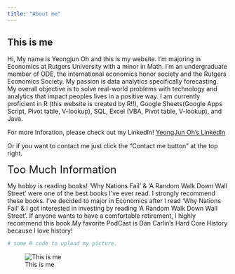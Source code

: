 ```yaml
---
title: "About me"
---
```



## This is me

Hi, My name is Yeongjun Oh and this is my website.
I'm majoring in Economics at Rutgers University with a minor in Math. I'm an undergraduate member of ODE, the international economics honor society and the Rutgers Economics Society. My passion is data analytics specifically forecasting. My overall objective is to solve real-world problems with technology and analytics that impact peoples lives in a positive way. I am currently proficient in R (this website is created by R!!), Google Sheets(Google Apps Script, Pivot table, V-lookup), SQL, Excel (VBA, Pivot table, V-lookup), and Java.


For more Inforation, please check out my LinkedIn!
[YeongJun Oh's LinkedIn](https://www.linkedin.com/in/yeongjun-oh/)


Or if you want to contact me just click the "Contact me button" at the top right. 





<font size="5"> Too Much Information </font>


My hobby is reading books! 'Why Nations Fail' & 'A Random Walk Down Wall Street' were one of the best books I've ever read. I strongly recommend these books. I've decided to major in Economics after I read 'Why Nations Fail' & I got interested in investing by reading 'A Random Walk Down Wall Street'. If anyone wants to have a comfortable retirement, I highly recommend this book.My favorite PodCast is Dan Carlin's Hard Core History because I love history! 

```r
# some R code to upload my picture.
```

![This is me](mypicture.jpg)